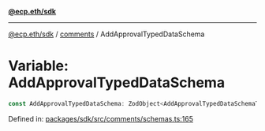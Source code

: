 [**@ecp.eth/sdk**](../../index.mdx)

***

[@ecp.eth/sdk](/sdk-reference/index.mdx) / [comments](/sdk-reference/comments/index.mdx) / AddApprovalTypedDataSchema

# Variable: AddApprovalTypedDataSchema

```ts
const AddApprovalTypedDataSchema: ZodObject<AddApprovalTypedDataSchemaType>;
```

Defined in: [packages/sdk/src/comments/schemas.ts:165](https://github.com/ecp-eth/comments-monorepo/blob/main/packages/sdk/src/comments/schemas.ts#L165)
